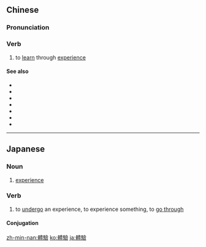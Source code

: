 {{also|体验}}
==Chinese==
{{zh-forms|s=体验}}

===Pronunciation===
{{zh-pron
|m=tǐyàn
|c=tai2 jim6
|h=pfs=thí-ngiam
|mn=qz,tw,xm,zz:thé-giām/twv:thé-giàm
|ma=Zh-tiyàn.ogg
|cat=v
}}

===Verb===
{{zh-verb}}

# to [[learn]] through [[experience]]

====See also====
* {{zh-l|感到}}
* {{zh-l|感受}}
* {{zh-l|受到}}
* {{zh-l|經歷}}
* {{zh-l|經驗}}
* {{zh-l|接受}}
* {{zh-l|體會}}

{{zh-cat|Advanced}}

----

==Japanese==
{{ja-kanjitab|たい|けん|yomi=o}}

===Noun===
{{ja-noun|たいけん|shin=体験}}

# [[experience]]

===Verb===
{{ja-verb-suru|たいけん|shin=体験}}

# to [[undergo]] an experience, to experience something, to [[go through]]

====Conjugation====
{{ja-suru|たいけん}}

[[zh-min-nan:體驗]]
[[ko:體驗]]
[[ja:體驗]]